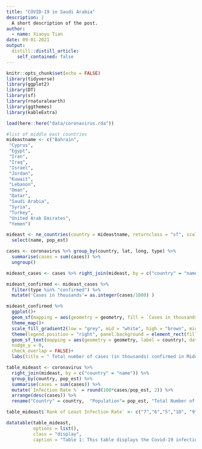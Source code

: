 ```yaml
---
title: "COVID-19 in Saudi Arabia"
description: |
  A short description of the post.
author:
  - name: Xiaoyu Tian
date: 09-01-2021
output:
  distill::distill_article:
    self_contained: false
---
```



```r
knitr::opts_chunk$set(echo = FALSE)
library(tidyverse)
library(ggplot2)
library(DT)
library(sf)
library(rnaturalearth)
library(ggthemes)
library(kableExtra)

```

```r
load(here::here("data/coronavirus.rda"))
```


```r
#list of middle east countries
mideastname <- c("Bahrain",
 "Cyprus",
 "Egypt",
 "Iran",
 "Iraq",
 "Israel",
 "Jordan",
 "Kuwait",
 "Lebanon",
 "Oman",
 "Qatar",
 "Saudi Arabia",
 "Syria",
 "Turkey",
 "United Arab Emirates",
 "Yemen")
```




```r
mideast <- ne_countries(country = mideastname, returnclass = "sf", scale = "medium") %>% 
  select(name, pop_est)

cases <- coronavirus %>% group_by(country, lat, long, type) %>% 
  summarise(cases = sum(cases)) %>% 
  ungroup()

mideast_cases <- cases %>% right_join(mideast, by = c("country" = "name"))

```


```r
mideast_confirmed <- mideast_cases %>% 
  filter(type %in% "confirmed") %>% 
  mutate('Cases in thousands'= as.integer(cases/1000) )

mideast_confirmed %>% 
  ggplot()+
  geom_sf(mapping = aes(geometry = geometry, fill = `Cases in thousands`), size = 0.3) +
  theme_map()+
  scale_fill_gradient2(low = "grey", mid = "white", high = "brown", midpoint = .02)+
  theme(legend.position = "right", panel.background = element_rect(fill = 'aliceblue')) +
  geom_sf_text(mapping = aes(geometry = geometry, label = country), data = mideast_confirmed, stat = "sf_coordinates", nudge_x = 0,
  nudge_y = 0,
  check_overlap = FALSE)+
  labs(title = " Total number of cases (in thousands) confirmed in Middle East areas")
```

```r
table_mideast <- coronavirus %>% 
  right_join(mideast, by = c("country" = "name")) %>% 
  group_by(country, pop_est) %>%
  summarise(cases = sum(cases)) %>% 
  mutate(`Infection Rate %` = round(100*cases/pop_est, 2)) %>% 
  arrange(desc(cases)) %>% 
  rename("Country" = country,  "Population"= pop_est, "Total Number of Infection" = cases) 

table_mideast$`Rank of Least Infection Rate` <- c("7","6","5","10", "9", "11","12","4","13","8","3","16","15","14","2","1")

```
```r
datatable(table_mideast,
          options = list(),
          class = "display",
          caption = "Table 1: This table displays the Covid-19 infection rates in the middle east countries")
```
























